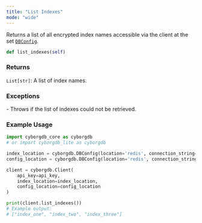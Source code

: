 ```yaml
---
title: "List Indexes"
mode: "wide"
---
```


Returns a list of all encrypted index names accessible via the client at the set [`DBConfig`](../types#dbconfig).

```python
def list_indexes(self)
```

### Returns

`List[str]`: A list of index names.

### Exceptions

<AccordionGroup>
    <Accordion title="RuntimeError">
        - Throws if the list of indexes could not be retrieved.
    </Accordion>
</AccordionGroup>

### Example Usage

```python
import cyborgdb_core as cyborgdb
# or import cyborgdb_lite as cyborgdb

index_location = cyborgdb.DBConfig(location='redis', connection_string="redis://localhost")
config_location = cyborgdb.DBConfig(location='redis', connection_string="redis://localhost")

client = cyborgdb.Client(
    api_key=api_key,
    index_location=index_location,
    config_location=config_location
)

print(client.list_indexes())
# Example output:
# ["index_one", "index_two", "index_three"]
```